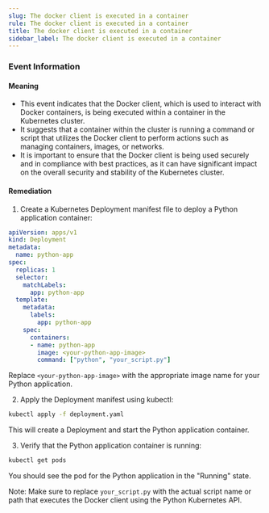 ```yaml
--- 
slug: The docker client is executed in a container
rule: The docker client is executed in a container
title: The docker client is executed in a container
sidebar_label: The docker client is executed in a container
---
```

                   


### Event Information

#### Meaning

- This event indicates that the Docker client, which is used to interact with Docker containers, is being executed within a container in the Kubernetes cluster.
- It suggests that a container within the cluster is running a command or script that utilizes the Docker client to perform actions such as managing containers, images, or networks.
- It is important to ensure that the Docker client is being used securely and in compliance with best practices, as it can have significant impact on the overall security and stability of the Kubernetes cluster.

#### Remediation

1. Create a Kubernetes Deployment manifest file to deploy a Python application container:
```yaml
apiVersion: apps/v1
kind: Deployment
metadata:
  name: python-app
spec:
  replicas: 1
  selector:
    matchLabels:
      app: python-app
  template:
    metadata:
      labels:
        app: python-app
    spec:
      containers:
      - name: python-app
        image: <your-python-app-image>
        command: ["python", "your_script.py"]
```
Replace `<your-python-app-image>` with the appropriate image name for your Python application.

2. Apply the Deployment manifest using kubectl:
```bash
kubectl apply -f deployment.yaml
```
This will create a Deployment and start the Python application container.

3. Verify that the Python application container is running:
```bash
kubectl get pods
```
You should see the pod for the Python application in the "Running" state.

Note: Make sure to replace `your_script.py` with the actual script name or path that executes the Docker client using the Python Kubernetes API.

 